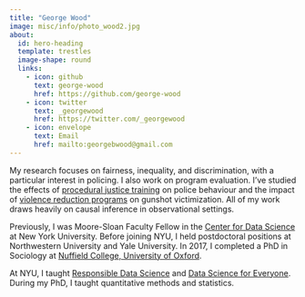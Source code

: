 ```yaml
---
title: "George Wood"
image: misc/info/photo_wood2.jpg
about:
  id: hero-heading
  template: trestles
  image-shape: round
  links:
    - icon: github
      text: george-wood
      href: https://github.com/george-wood
    - icon: twitter
      text: _georgewood
      href: https://twitter.com/_georgewood
    - icon: envelope
      text: Email
      href: mailto:georgebwood@gmail.com
---
```


::: {#hero-heading}
My research focuses on fairness, inequality, and discrimination, with a particular interest in policing. I also work on program evaluation. I've studied the effects of [procedural justice training](https://www.pnas.org/doi/10.1073/pnas.1920671117) on police behaviour and the impact of [violence reduction programs](https://www.nature.com/articles/s41562-019-0688-1) on gunshot victimization. All of my work draws heavily on causal inference in observational settings.

Previously, I was Moore-Sloan Faculty Fellow in the [Center for Data Science](https://cds.nyu.edu/) at New York University. Before joining NYU, I held postdoctoral positions at Northwestern University and Yale University. In 2017, I completed a PhD in Sociology at [Nuffield College, University of Oxford](https://www.nuffield.ox.ac.uk/).

At NYU, I taught [Responsible Data Science](https://dataresponsibly.github.io/rds/) and [Data Science for Everyone](https://cds.nyu.edu/ds-for-everyone/). During my PhD, I taught quantitative methods and statistics.
:::
